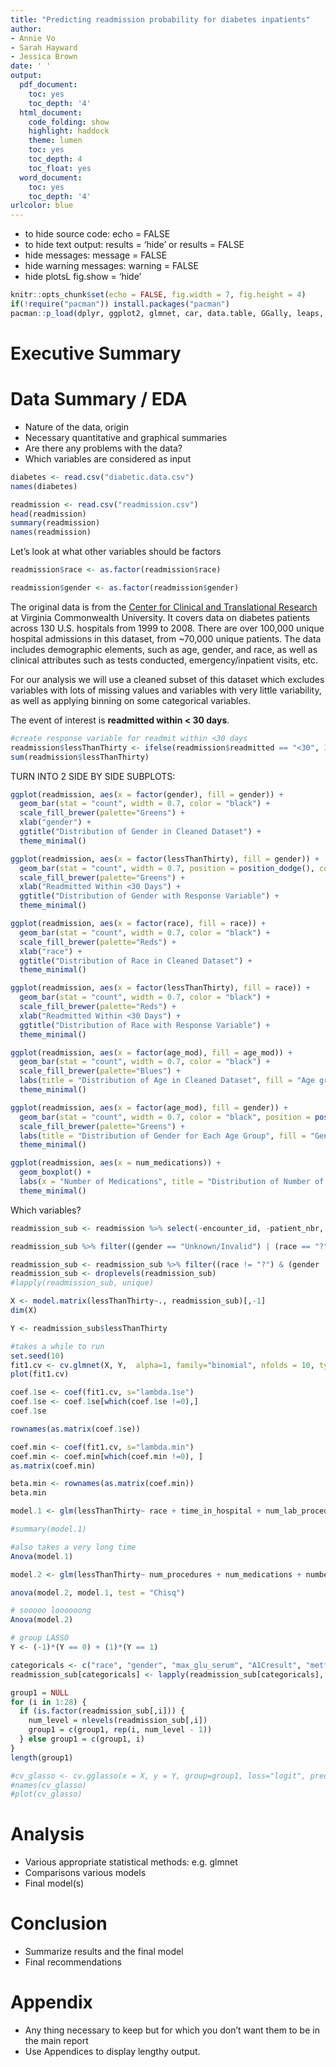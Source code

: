 ```yaml
---
title: "Predicting readmission probability for diabetes inpatients"
author: 
- Annie Vo
- Sarah Hayward
- Jessica Brown
date: ' '
output:
  pdf_document:
    toc: yes
    toc_depth: '4'
  html_document:
    code_folding: show
    highlight: haddock
    theme: lumen
    toc: yes
    toc_depth: 4
    toc_float: yes
  word_document:
    toc: yes
    toc_depth: '4'
urlcolor: blue
---
```


* to hide source code: echo = FALSE
* to hide text output: results = 'hide' or results = FALSE
* hide messages: message = FALSE
* hide warning messages: warning = FALSE
* hide plotsL fig.show = 'hide'

```r
knitr::opts_chunk$set(echo = FALSE, fig.width = 7, fig.height = 4)
if(!require("pacman")) install.packages("pacman")
pacman::p_load(dplyr, ggplot2, glmnet, car, data.table, GGally, leaps, gglasso)   #add your packages here
```

# Executive Summary 

# Data Summary / EDA
* Nature of the data, origin
* Necessary quantitative and graphical summaries
* Are there any problems with the data?
* Which variables are considered as input 


```r
diabetes <- read.csv("diabetic.data.csv")
names(diabetes)
```


```r
readmission <- read.csv("readmission.csv")
head(readmission)
summary(readmission)
names(readmission)
```

Let's look at what other variables should be factors
```r
readmission$race <- as.factor(readmission$race)
```
```r
readmission$gender <- as.factor(readmission$gender)
```


The original data is from the [Center for Clinical and Translational Research](https://archive.ics.uci.edu/ml/datasets/Diabetes+130-US+hospitals+for+years+1999-2008) at Virginia Commonwealth University. It covers data on diabetes patients across 130 U.S. hospitals from 1999 to 2008. There are over 100,000 unique hospital admissions in this dataset, from ~70,000 unique patients. The data includes demographic elements, such as age, gender, and race, as well as clinical attributes such as tests conducted, emergency/inpatient visits, etc.

For our analysis we will use a cleaned subset of this dataset which excludes variables with lots of missing values and variables with very little variability, as well as applying binning on some categorical variables. 

The event of interest is **readmitted within < 30 days**. 

```r
#create response variable for readmit within <30 days
readmission$lessThanThirty <- ifelse(readmission$readmitted == "<30", 1, 0)
sum(readmission$lessThanThirty)
```

TURN INTO 2 SIDE BY SIDE SUBPLOTS:
```r
ggplot(readmission, aes(x = factor(gender), fill = gender)) +
  geom_bar(stat = "count", width = 0.7, color = "black") + 
  scale_fill_brewer(palette="Greens") + 
  xlab("gender") +
  ggtitle("Distribution of Gender in Cleaned Dataset") + 
  theme_minimal()
```

```r
ggplot(readmission, aes(x = factor(lessThanThirty), fill = gender)) +
  geom_bar(stat = "count", width = 0.7, position = position_dodge(), color = "black") + 
  scale_fill_brewer(palette="Greens") + 
  xlab("Readmitted Within <30 Days") +
  ggtitle("Distribution of Gender with Response Variable") +
  theme_minimal()
```

```r
ggplot(readmission, aes(x = factor(race), fill = race)) +
  geom_bar(stat = "count", width = 0.7, color = "black") + 
  scale_fill_brewer(palette="Reds") + 
  xlab("race") +
  ggtitle("Distribution of Race in Cleaned Dataset") + 
  theme_minimal()
```

```r
ggplot(readmission, aes(x = factor(lessThanThirty), fill = race)) +
  geom_bar(stat = "count", width = 0.7, color = "black") + 
  scale_fill_brewer(palette="Reds") + 
  xlab("Readmitted Within <30 Days") +
  ggtitle("Distribution of Race with Response Variable") +
  theme_minimal()
```

```r
ggplot(readmission, aes(x = factor(age_mod), fill = age_mod)) +
  geom_bar(stat = "count", width = 0.7, color = "black") + 
  scale_fill_brewer(palette="Blues") + 
  labs(title = "Distribution of Age in Cleaned Dataset", fill = "Age group", x = "Age group") + 
  theme_minimal()
```

```r
ggplot(readmission, aes(x = factor(age_mod), fill = gender)) +
  geom_bar(stat = "count", width = 0.7, color = "black", position = position_dodge()) + 
  scale_fill_brewer(palette="Greens") + 
  labs(title = "Distribution of Gender for Each Age Group", fill = "Gender", x = "Age group") + 
  theme_minimal()
```
```r
ggplot(readmission, aes(x = num_medications)) +
  geom_boxplot() + 
  labs(x = "Number of Medications", title = "Distribution of Number of Medications") + 
  theme_minimal()
```

Which variables? 
```r
readmission_sub <- readmission %>% select(-encounter_id, -patient_nbr, -readmitted)
```

```r
readmission_sub %>% filter((gender == "Unknown/Invalid") | (race == "?"))
```

```r
readmission_sub <- readmission_sub %>% filter((race != "?") & (gender != "Unknown/Invalid") & (diag3_mod != "?"))
readmission_sub <- droplevels(readmission_sub)
#lapply(readmission_sub, unique)
```

```r
X <- model.matrix(lessThanThirty~., readmission_sub)[,-1]
dim(X)
```

```r
Y <- readmission_sub$lessThanThirty
```

```r
#takes a while to run
set.seed(10)
fit1.cv <- cv.glmnet(X, Y,  alpha=1, family="binomial", nfolds = 10, type.measure = "deviance")
plot(fit1.cv)
```

```r
coef.1se <- coef(fit1.cv, s="lambda.1se")
coef.1se <- coef.1se[which(coef.1se !=0),]
coef.1se
```

```r
rownames(as.matrix(coef.1se))
```

```r
coef.min <- coef(fit1.cv, s="lambda.min")
coef.min <- coef.min[which(coef.min !=0), ]
as.matrix(coef.min)
```

```r
beta.min <- rownames(as.matrix(coef.min))
beta.min
```

```r
model.1 <- glm(lessThanThirty~ race + time_in_hospital + num_lab_procedures + num_procedures + num_medications + number_outpatient + number_emergency + number_inpatient + number_diagnoses + max_glu_serum + A1Cresult + metformin + glimepiride + glipizide + glyburide + pioglitazone + rosiglitazone + insulin + change + diabetesMed + disch_disp_modified + adm_src_mod + age_mod + diag1_mod + diag2_mod + diag3_mod, family=binomial, data = readmission_sub)
```

```r
#summary(model.1)

#also takes a very long time
Anova(model.1)
```

```r
model.2 <- glm(lessThanThirty~ num_procedures + num_medications + number_emergency + number_inpatient + number_diagnoses + A1Cresult + metformin + glipizide + insulin + diabetesMed + disch_disp_modified + adm_src_mod + age_mod + diag1_mod + diag2_mod + diag3_mod, family=binomial, data = readmission_sub)

anova(model.2, model.1, test = "Chisq")
```

```r
# sooooo loooooong
Anova(model.2)
```

```r
# group LASSO
Y <- (-1)*(Y == 0) + (1)*(Y == 1)

categoricals <- c("race", "gender", "max_glu_serum", "A1Cresult", "metformin", "glimepiride", "glipizide", "glyburide", "pioglitazone", "rosiglitazone", "insulin", "change", "diabetesMed", "disch_disp_modified", "adm_src_mod", "adm_typ_mod", "age_mod", "diag1_mod", "diag2_mod", "diag3_mod")
readmission_sub[categoricals] <- lapply(readmission_sub[categoricals], as.factor)

group1 = NULL
for (i in 1:28) {
  if (is.factor(readmission_sub[,i])) {
    num_level = nlevels(readmission_sub[,i])
    group1 = c(group1, rep(i, num_level - 1))
  } else group1 = c(group1, i)
}
length(group1)
```

```r
#cv_glasso <- cv.gglasso(x = X, y = Y, group=group1, loss="logit", pred.loss="misclass", nfolds=10)
#names(cv_glasso)
#plot(cv_glasso)
```



# Analysis 
* Various appropriate statistical methods: e.g. glmnet 
* Comparisons various models
* Final model(s)

# Conclusion
* Summarize results and the final model
* Final recommendations

# Appendix
* Any thing necessary to keep but for which you don’t want them to be in the main report
* Use Appendices to display lengthy output. 


